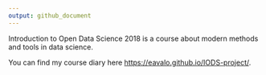 ```yaml
---
output: github_document
---
```

Introduction to Open Data Science 2018 is a course about modern methods and tools in data science.

You can find my course diary here <https://eavalo.github.io/IODS-project/>.
